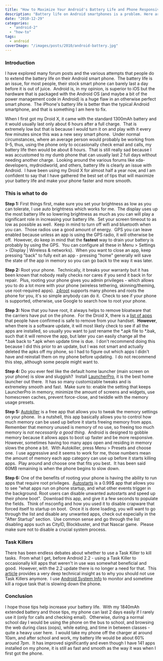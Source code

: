 ```yaml
---
title: "How to Maximize Your Android's Battery Life and Phone Responsiveness"
description: "Battery life on Android smartphones is a problem. Here are some tips and tricks I've gathered to help improve your Android smartphone's battery life."
date: "2010-12-29"
categories: 
  - "android-2"
  - "how-to"
tags: 
  - android
coverImage: "/images/posts/2010/android-battery.jpg"
---
```


### Introduction

I have explored many forum posts and the various attempts that people do to extend the battery life on their Android smart phone.  The battery life is an issue, for most people, their stock smart phone can barely last a day before it is out of juice.  Android is, in my opinion, is superior to iOS but the hardware that is packaged with the Android OS (and maybe a bit of the power management code in Android) is a huge flaw in an otherwise perfect smart phone.  The iPhone's battery life is better than the typical Android smartphone, and that is something I am here to fix.

When I first got my Droid X, it came with the standard 1300mAh battery and it would usually last only about 6 hours after a full charge.  That is extremely low but that is because I would turn it on and play with it every few minutes since this was a new sexy smart phone.  Under normal circumstances, where an average person would probably be working from 9-5, thus, using the phone only to occasionally check email and calls, my battery life then would be about 8 hours.  That is still really sad because I was accustomed to my dumb phone that can usually last 2 full days without needing another charge.  Looking around the various forums like xda-developers, mydroidworld, and others, battery life is clearly an issue with Android.  I have been using my Droid X for almost half a year now, and I am confident to say that I have gathered the best set of tips that will maximize your battery life and make your phone faster and more smooth.

### This is what to do

**Step 1:** First things first, make sure you set your brightness as low as you can tolerate, I use auto brightness which works for me.  The display uses up the most battery life so lowering brightness as much as you can will play a significant role in increasing your battery life.  Set your screen timeout to as low as possible as well.  Keep in mind to turn off wifi and bluetooth when you can.  Those radios use a good amount of energy.  GPS you can leave enabled because unless an app is using the GPS radio, it will otherwise be off.  However, do keep in mind that the **fastest** way to drain your battery is probably by using the GPS.  You can configure all these in Menu > Settings > {Display | Wireless & networks}.  When you want to close an app, keep pressing "back" to fully exit an app - pressing "home" generally will save the state of the app in memory so you can go back to the way it was later.

**Step 2:** Root your phone.  Technically, it breaks your warranty but it has been known that nobody really checks nor cares if you send it back in for repair.  Plus, rooting your phone gives you admin privileges - which allows you to do a lot more with your phone (wireless tethering, skinning/theming, use root-required apps).  [z4root](http://forum.xda-developers.com/showthread.php?t=833953) supports many phones and roots the phone for you, it's so simple anybody can do it.  Check to see if your phone is supported, otherwise, use Google to search how to root your phone.

**Step 3:** Now that you have root, it always helps to remove bloatware that the carriers have put on the phone.  For the Droid X, there is a [list of apps](http://androidforums.com/droid-x-all-things-root/131207-full-list-apps-apks-removable-non-removable-root.html) that people have confirmed is safe to remove from your handset.  **However**, when there is a software update, it will most likely check to see if all the apps are installed, so usually you want to just rename the \*.apk file to \*.bak, such that it will remove the app, but later you can easily change all the \*.bak back to \*.apk when update time is due.  I don't recommend doing this because I did this prior to an update, but I was not smart and actually deleted the apks off my phone, so I had to figure out which apps I didn't have and reinstall them on my phone before updating.  I do not recommend this step, although some people might want to.

**Step 4:** Do you ever feel like the default home launcher (main screen on your phone) is slow and sluggish?  Install [LauncherPro](http://www.appbrain.com/app/launcherpro/com.fede.launcher), it is the best home launcher out there.  It has so many customizable tweaks and is extremeley smooth and fast.  Make sure to: enable the setting that keeps LauncherPro in memory, minimize the amount of screens and widgets, use homescreen caches, prevent force-close, and twiddle with the memory usage presets.

**Step 5:** [Autokiller](http://www.appbrain.com/app/autokiller-memory-optimizer/com.rs.autokiller) is a free app that allows you to tweak the memory settings on your phone.  In a nutshell, this app basically allows you to control how much memory can be used up before it starts freeing memory from apps.  Remember that memory unused is memory of no use, so freeing too much memory is _not necessarily a good thing_.  Android is designed to gobble memory because it allows apps to boot up faster and be more responsive.  However, sometimes having too many apps open and residing in memory slows the phone a bit.  With Autokiller, press Menu > Presets and choose one.  I use aggressive and it seems to work for me, those numbers mean the amount of memory each app category can use up before it starts killing apps.  Play around and choose one that fits you best.  It has been said 60MB remaining is when the phone begins to slow down.

**Step 6:** One of the benefits of rooting your phone is having the ability to run apps that require root privileges.  [Autostarts](http://www.appbrain.com/app/autostarts/com.elsdoerfer.android.autostarts) is a 0.99$ app that allows you to see "what apps run on phone startup, and what other events trigger in the background. Root users can disable unwanted autostarts and speed up their phone boot".  Download this app, and give it a few seconds to populate the fields.  Think of msconfig and how you used it to disable crapware that forced itself to startup on boot.  Once it is done loading, you will want to go through the list and disable any unwanted apps, check out especially in the "After Startup" section.  Use common sense and go through the list disabling apps such as CityID, Blockbuster, and that Nascar game.  Please make sure not to disable a crucial system process.

### Task Killers

There has been endless debates about whether to use a Task Killer to kill tasks.  From what I get, before Android 2.2 - using a Task Killer to occasionally kill apps that weren't in use was somewhat beneficial and good.  However, with the 2.2 update there is no longer a need for that.  This [article](http://geekfor.me/faq/you-shouldnt-be-using-a-task-killer-with-android/) provides a very deep technical insight as to why you should not use Task Killers anymore.  I use [Android System Info](http://geekfor.me/faq/you-shouldnt-be-using-a-task-killer-with-android/) to monitor and sometime kill a rogue task that is slowing down the phone.

### Conclusion

I hope those tips help increase your battery life.  With my 1840mAh extended battery and those tips, my phone can last 2 days easily if I rarely use it (only for calls and checking email).  Otherwise, during a normal school day I would be using the phone on the bus to school, and browsing the web during class (oops), while eating, and time in between classes - quite a heavy user here.  I would take my phone off the charger at around 10am, and after school and work, my battery life would be about 60% around 7pm.  It has improved significantly and even though I have 141 apps installed on my phone, it is still as fast and smooth as the way it was when I first got the phone.
